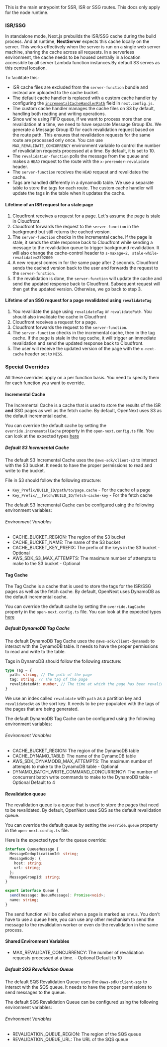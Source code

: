 This is the main entrypoint for SSR, ISR or SSG routes.
This docs only apply for the node runtime.

### ISR/SSG

In standalone mode, Next.js prebuilds the ISR/SSG cache during the build process. And at runtime, **NextServer** expects this cache locally on the server. This works effectively when the server is run on a single web server machine, sharing the cache across all requests. In a serverless environment, the cache needs to be housed centrally in a location accessible by all server Lambda function instances.By default S3 serves as this central location.

To facilitate this:

- ISR cache files are excluded from the `server-function` bundle and instead are uploaded to the cache bucket.
- The default cache handler is replaced with a custom cache handler by configuring the [`incrementalCacheHandlerPath`](https://nextjs.org/docs/app/api-reference/next-config-js/incrementalCacheHandlerPath) field in `next.config.js`.
- The custom cache handler manages the cache files on S3 by default, handling both reading and writing operations.
- Since we're using FIFO queue, if we want to process more than one revalidation at a time, we need to have separate Message Group IDs. We generate a Message Group ID for each revalidation request based on the route path. This ensures that revalidation requests for the same route are processed only once. You can use `MAX_REVALIDATE_CONCURRENCY` environment variable to control the number of revalidation requests processed at a time. By default, it is set to 10.
- The `revalidation-function` polls the message from the queue and makes a `HEAD` request to the route with the `x-prerender-revalidate` header.
- The `server-function` receives the `HEAD` request and revalidates the cache.
- Tags are handled differently in a dynamodb table. We use a separate table to store the tags for each route. The custom cache handler will update the tags in the table when it updates the cache.

#### Lifetime of an ISR request for a stale page

1. Cloudfront receives a request for a page. Let's assume the page is stale in Cloudfront.
2. Cloudfront forwards the request to the `server-function` in the background but still returns the cached version.
3. The `server-function` checks in the incremental cache. If the page is stale, it sends the stale response back to Cloudfront while sending a message to the revalidation queue to trigger background revalidation. It will also change the cache-control header to `s-maxage=2, stale-while-revalidate=2592000`
4. A new request comes in for the same page after 2 seconds. Cloudfront sends the cached version back to the user and forwards the request to the `server-function`.
5. If the revalidation is done, the `server-function` will update the cache and send the updated response back to Cloudfront. Subsequent request will then get the updated version. Otherwise, we go back to step 3.

#### Lifetime of an SSG request for a page revalidated using `revalidateTag`

1. You revalidate the page using `revalidateTag` or `revalidatePath`. You should also invalidate the cache in Cloudfront
2. Cloudfront receives a request for a page. 
3. Cloudfront forwards the request to the `server-function`.
4. The `server-function` checks in the incremental cache, then in the tag cache. If the page is stale in the tag cache, it will trigger an immediate revalidation and send the updated response back to Cloudfront.
5. The user will receive the updated version of the page with the `x-next-cache` header set to `MISS`.

### Special Overrides

All these overrides apply on a per function basis. You need to specify them for each function you want to override.

#### Incremental Cache

The Incremental Cache is a cache that is used to store the results of the ISR **and** SSG pages as well as the fetch cache.
By default, OpenNext uses S3 as the default incremental cache.

You can override the default cache by setting the `override.incrementalCache` property in the `open-next.config.ts` file.
You can look at the expected types [here](https://github.com/sst/open-next/blob/f1b2b78ce622ceae496ee566abf74f07018619f4/packages/open-next/src/cache/incremental/types.ts#L38)

##### Default S3 Incremental Cache

The default S3 Incremental Cache uses the `@aws-sdk/client-s3` to interact with the S3 bucket. It needs to have the proper permissions to read and write to the bucket.

File in S3 should follow the following structure:
- `Key_Prefix/BUILD_ID/path/to/page.cache` - For the cache of a page
- `Key_Prefix/__fetch/BUILD_ID/fetch-cache-key` - For the fetch cache

The default S3 Incremental Cache can be configured using the following environment variables:

###### Environment Variables
- CACHE_BUCKET_REGION: The region of the S3 bucket
- CACHE_BUCKET_NAME: The name of the S3 bucket
- CACHE_BUCKET_KEY_PREFIX: The prefix of the keys in the S3 bucket - Optional
- AWS_SDK_S3_MAX_ATTEMPTS: The maximum number of attempts to make to the S3 bucket - Optional

#### Tag Cache

The Tag Cache is a cache that is used to store the tags for the ISR/SSG pages as well as the fetch cache.
By default, OpenNext uses DynamoDB as the default incremental cache.

You can override the default cache by setting the `override.tagCache` property in the `open-next.config.ts` file.
You can look at the expected types [here](https://github.com/sst/open-next/blob/f1b2b78ce622ceae496ee566abf74f07018619f4/packages/open-next/src/cache/tag/types.ts#L1)

##### Default DynamoDB Tag Cache

The default DynamoDB Tag Cache uses the `@aws-sdk/client-dynamodb` to interact with the DynamoDB table. It needs to have the proper permissions to read and write to the table.

Tags in DynamoDB should follow the following structure:
```typescript 
type Tag = {
  path: string, // The path of the page
  tag: string, // The tag of the page
  revalidatedAt: number, // The time at which the page has been revalidated
}

```
We use an index called `revalidate` with `path` as a partition key and `revalidatedAt` as the sort key.
It needs to be pre-populated with the tags of the pages that are being generated.

The default DynamoDB Tag Cache can be configured using the following environment variables:

###### Environment Variables
- CACHE_BUCKET_REGION: The region of the DynamoDB table
- CACHE_DYNAMO_TABLE: The name of the DynamoDB table
- AWS_SDK_DYNAMODB_MAX_ATTEMPTS: The maximum number of attempts to make to the DynamoDB table - Optional
- DYNAMO_BATCH_WRITE_COMMAND_CONCURRENCY: The number of concurrent batch write commands to make to the DynamoDB table - Optional Default to 4

#### Revalidation queue

The revalidation queue is a queue that is used to store the pages that need to be revalidated.
By default, OpenNext uses SQS as the default revalidation queue.

You can override the default queue by setting the `override.queue` property in the `open-next.config.ts` file.

Here is the expected type for the queue override:
```ts
interface QueueMessage {
  MessageDeduplicationId: string;
  MessageBody: {
    host: string;
    url: string;
  };
  MessageGroupId: string;
}

export interface Queue {
  send(message: QueueMessage): Promise<void>;
  name: string;
}
```
The send function will be called when a page is marked as `STALE`. You don't have to use a queue here, you can use any other mechanism to send the message to the revalidation worker or even do the revalidation in the same process.

#### Shared Environment Variables

- MAX_REVALIDATE_CONCURRENCY: The number of revalidation requests processed at a time. - Optional Default to 10

##### Default SQS Revalidation Queue

The default SQS Revalidation Queue uses the `@aws-sdk/client-sqs` to interact with the SQS queue. It needs to have the proper permissions to send messages to the queue.

The default SQS Revalidation Queue can be configured using the following environment variables:

###### Environment Variables

- REVALIDATION_QUEUE_REGION: The region of the SQS queue
- REVALIDATION_QUEUE_URL: The URL of the SQS queue